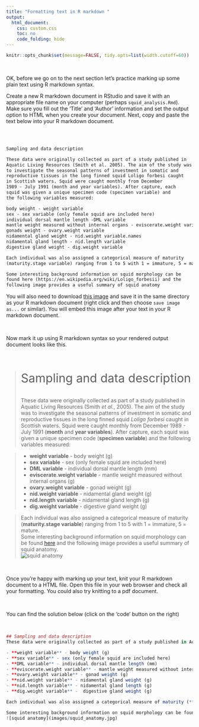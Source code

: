```yaml
---
title: "Formatting text in R markdown "
output:
  html_document:
    css: custom.css
    toc: no
    code_folding: hide
---
```


```r
knitr::opts_chunk$set(message=FALSE, tidy.opts=list(width.cutoff=60))
```

\  

OK, before we go on to the next section let's practice marking up some plain text using R markdown syntax.

Create a new R markdown document in RStudio and save it with an appropriate file name on your computer (perhaps `squid_analysis.Rmd`). Make sure you fill out the 'Title' and 'Author' information and set the output option to HTML when you create your document. Next, copy and paste the text below into your R markdown document.

\  

```markdown

Sampling and data description

These data were originally collected as part of a study published in  
Aquatic Living Resources (Smith et al. 2005). The aim of the study was  
to investigate the seasonal patterns of investment in somatic and  
reproductive tissues in the long finned squid Loligo forbesi caught  
in Scottish waters. Squid were caught monthly from December   
1989 - July 1991 (month and year variables). After capture, each  
squid was given a unique specimen code (specimen variable) and  
the following variables measured: 

body weight - weight variable 
sex - sex variable (only female squid are included here)
individual dorsal mantle length -DML variable 
mantle weight measured without internal organs - eviscerate.weight variable
gonads weight - ovary.weight variable 
nidamental gland weight - nid.weight variable.names
nidamental gland length - nid.length variable 
digestive gland weight - dig.weight variable

Each individual was also assigned a categorical measure of maturity  
(maturity.stage variable) ranging from 1 to 5 with 1 = immature, 5 = mature. 

Some interesting background information on squid morphology can be  
found here (https://en.wikipedia.org/wiki/Loligo_forbesii) and the  
following image provides a useful summary of squid anatomy 

```

You will also need to download [this image](images/squid_anatomy.jpg) and save it in the same directory as your R markdown document (right click and then choose `save image as...` or similar). You will embed this image after your text in your R markdown document.

\  

Now mark it up using R markdown syntax so your rendered output document looks like this. 

\  

><p style="font-weight:400; font-size:32px">Sampling and data description</p>
These data were originally collected as part of a study published in Aquatic Living Resources (Smith *et al*., 2005). The aim of the study was to investigate the seasonal patterns of investment in somatic and reproductive tissues in the long finned squid *Loligo forbesi* caught in Scottish waters. Squid were caught monthly from December 1989 - July 1991 (**month** and **year variables**). After capture, each squid was given a unique specimen code (**specimen variable**) and the following variables measured:  
  
>- **weight variable** - body weight (g)
>- **sex variable** - sex (only female squid are included here)
>- **DML variable** - individual dorsal mantle length (mm)
>- **eviscerate.weight variable** - mantle weight measured without internal organs (g)
>- **ovary.weight variable** - gonad weight (g) 
>- **nid.weight variable** - nidamental gland weight (g)
>- **nid.length variable** - nidamental gland length (g)  
>- **dig.weight variable** -  digestive gland weight (g)  
  
>Each individual was also assigned a categorical measure of maturity (**maturity.stage variable**) ranging from 1 to 5 with 1 = immature, 5 = mature.  
Some interesting background information on squid morphology can be found [here](https://en.wikipedia.org/wiki/Loligo_forbesii) and the following image provides a useful summary of squid anatomy.  
![squid anatomy](images/squid_anatomy.jpg)

\  

Once you're happy with marking up your text, knit your R markdown document to a HTML file. Open this file in your web browser and check all your formatting. You could also try knitting to a pdf document.

\  

You can find the solution below (click on the 'code' button on the right)

\  

```r

## Sampling and data description
These data were originally collected as part of a study published in Aquatic Living Resources (Smith *et al*., 2005). The aim of the study was to investigate the seasonal patterns of investment in somatic and reproductive tissues in the long finned squid *Loligo forbesi* caught in Scottish waters. Squid were caught monthly from December 1989 - July 1991 (**month** and **year variables**). After capture, each squid was given a unique specimen code (**specimen variable**) and the following variables measured: 

- **weight variable** - body weight (g)
- **sex variable** - sex (only female squid are included here)
- **DML variable** - individual dorsal mantle length (mm)
- **eviscerate.weight variable** - mantle weight measured without internal organs (g)
- **ovary.weight variable** - gonad weight (g) 
- **nid.weight variable** - nidamental gland weight (g)
- **nid.length variable** - nidamental gland length (g)  
- **dig.weight variable** -  digestive gland weight (g)

Each individual was also assigned a categorical measure of maturity (**maturity.stage variable**) ranging from 1 to 5 with 1 = immature, 5 = mature.  

Some interesting background information on squid morphology can be found [here](https://en.wikipedia.org/wiki/Loligo_forbesii) and the following image provides a useful summary of squid anatomy.  
![squid anatomy](images/squid_anatomy.jpg) 

```
